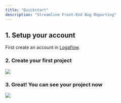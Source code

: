 ```yaml
---
title: "Quickstart"
description: "Streamline Front-End Bug Reporting"
---
```


## 1. Setup your account

First create an account in [Logaflow](https://app.logaflow.com).

### 2. Create your first project

<img src="/images/1_1.png" className="rounded" />

### 3. Great! You can see your project now

<img src="/images/1_2.png" className="rounded" />
